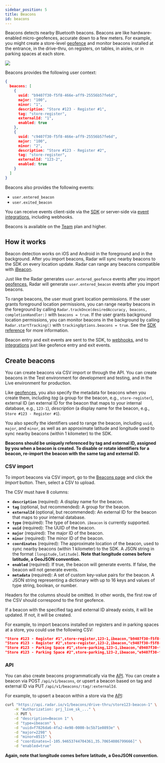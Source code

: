 ```yaml
---
sidebar_position: 5
title: Beacons
id: beacons
---
```


Beacons detects nearby Bluetooth beacons. Beacons are like hardware-enabled micro-geofences, accurate down to a few meters. For example, you might create a store-level [geofence](/geofences) and monitor beacons installed at the entrance, in the drive-thru, on registers, on tables, in aisles, or in parking spaces at each store.

<img src="https://images.ctfassets.net/f2vbu16fzuly/tU9ITnOkNzy0wPUmepuIR/bcb4292390be1641b2ab80fa488f9d11/beacons.svg" className="hero-image" />

Beacons provides the following user context:

```json
{
  beacons: [
    {
      uuid: "b9407f30-f5f8-466e-aff9-25556b57fe6d",
      major: "100",
      minor: "1",
      description: "Store #123 - Register #1",
      tag: "store-register",
      externalId: "1",
      enabled: true
    },
    {
      uuid: "c9407f30-f5f8-466e-aff9-25556b57fe6d",
      major: "100",
      minor: "2",
      description: "Store #123 - Register #2",
      tag: "store-register",
      externalId: "123-2",
      enabled: true
    }
  ]
}
```

Beacons also provides the following events:

- `user.entered_beacon`
- `user.exited_beacon`

You can receive events client-side via the [SDK](/sdk) or server-side via [event integrations](/integrations), including webhooks.

Beacons is available on the [Team](https://radar.com/pricing) plan and higher.

## How it works

Beacon detection works on iOS and Android in the foreground and in the background. After you import beacons, Radar will sync nearby beacons to the SDK on every location update. Radar can range any beacons compatible with [iBeacon](https://developer.apple.com/ibeacon/).

Just like the Radar generates `user.entered_geofence` events after you import [geofences](/geofences), Radar will generate `user.entered_beacon` events after you import beacons.

To range beacons, the user must grant location permissions. If the user grants foreground location permissions, you can range nearby beacons in the foreground by calling `Radar.trackOnce(desiredAccuracy, beacons, completionHandler:)` with `beacons = true`. If the user grants background location permissions, you can monitor beacons in the background by calling `Radar.startTracking()` with `trackingOptions.beacons = true`. See the [SDK reference](/sdk) for more information.

Beacon entry and exit events are sent to the SDK, to [webhooks](/integrations#webhooks), and to [integrations](/integrations) just like geofence entry and exit events.

## Create beacons

You can create beacons via CSV import or through the API. You can create beacons in the Test environment for development and testing, and in the Live environment for production.

Like [geofences](/geofences), you also specify the metadata for beacons when you create them, including *tag* (a group for the beacon, e.g., `store-register`), external ID (an external ID for the beacon that maps to your internal database, e.g., `123-1`), *description* (a display name for the beacon, e.g., `Store #123 - Register #1`).

You also specify the identifiers used to range the beacon, including `uuid`, `major`, and `minor`, as well as an approximate latitude and longitude used to sync nearby beacons (within 1 kilometer) to the SDK.

**Beacons should be uniquely referenced by tag and external ID, assigned by you when a beacon is created. To disable or rotate identifiers for a beacon, re-import the beacon with the same tag and external ID.**

### CSV import

To import beacons via CSV import, go to the [Beacons page](https://radar.com/dashboard/beacons) and click the *Import* button. Then, select a CSV to upload.

The CSV must have 8 columns:

- **`description`** (required): A display name for the beacon.
- **`tag`** (optional, but recommended): A group for the beacon.
- **`externalId`** (optional, but recommended): An external ID for the beacon that maps to your internal database.
- **`type`** (required): The type of beacon. `ibeacon` is currently supported.
- **`uuid`** (required): The UUID of the beacon.
- **`major`** (required): The major ID of the beacon.
- **`minor`** (required): The minor ID of the beacon.
- **`coordinates`** (required): The approximate location of the beacon, used to sync nearby beacons (within 1 kilometer) to the SDK. A JSON string in the format `[longitude,latitude]`. **Note that longitude comes before latitude, a GeoJSON convention.**
- **`enabled`** (required): If true, the beacon will generate events. If false, the beacon will not generate events.
- **`metadata`** (required): A set of custom key-value pairs for the beacon. A JSON string representing a dictionary with up to 16 keys and values of type string, boolean, or number.

Headers for the columns should be omitted. In other words, the first row of the CSV should correspond to the first geofence.

If a beacon with the specified tag and external ID already exists, it will be updated. If not, it will be created.

For example, to import beacons installed on registers and in parking spaces at a store, you could use the following CSV:

```json
"Store #123 - Register #1",store-register,123-1,ibeacon,"b9407f30-f5f8-466e-aff9-25556b57fe6d",100,1,"[-73.975363,40.783826]",true,{}
"Store #123 - Register #2",store-register,123-2,ibeacon,"c9407f30-f5f8-466e-aff9-25556B57fe6d",100,1,"[-73.975363,40.783826]",true,{}
"Store #123 - Parking Space #1",store-parking,123-1,ibeacon,"d9407f30-f5f8-466e-aff9-25556b57fe6d",101,1,"[-73.975363,40.783826]",true,{}
"Store #123 - Parking Space #2",store-parking,123-2,ibeacon,"e9407f30-f5f8-466e-aff9-25556b57fe6d",101,2,"[-73.975363,40.783826]",true,{}
```

### API
You can also create beacons programmatically via the [API](/api). You can create a beacon via <span className="badge badge--info">POST</span> `/api/v1/beacons`, or upsert a beacon based on tag and external ID via <span className="badge badge--warning">PUT</span> `/api/v1/beacons/:tag/:externalId`.

For example, to upsert a beacon within a store via the [API](/api):

```bash
curl "https://api.radar.io/v1/beacons/drive-thru/store123-beacon-1" \
    -H "Authorization: prj_live_sk_..." \
    -X PUT \
    -d "description=Beacon 1" \
    -d "type=ibeacon" \
    -d "uuid=f7826da6-4fa2-4e98-0000-bc5b71e0893e" \
    -d "major=2298" \
    -d "minor=8515" \
    -d "coordinates=[-105.94653744704361,35.70654086799666]" \
    -d "enabled=true"
```

**Again, note that longitude comes before latitude, a GeoJSON convention.**
